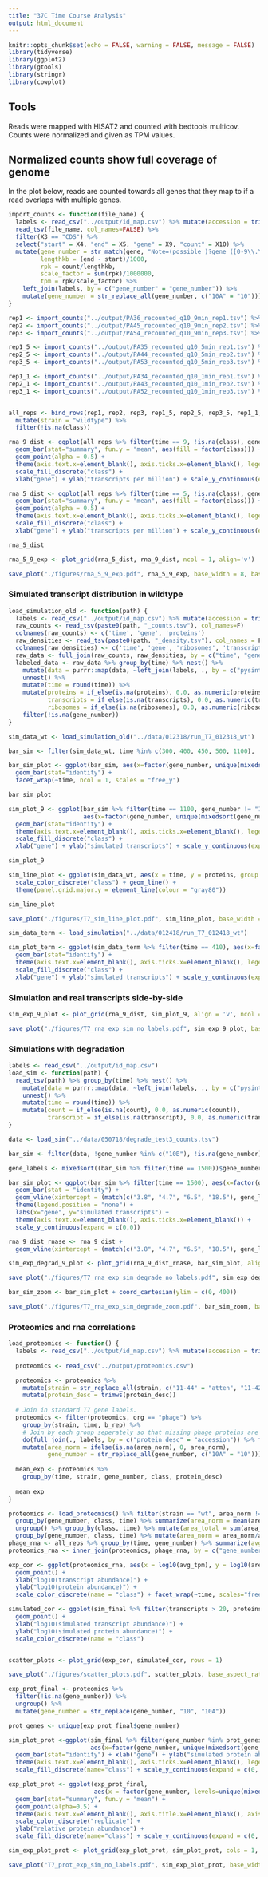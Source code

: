 ```yaml
---
title: "37C Time Course Analysis"
output: html_document
---
```


```r
knitr::opts_chunk$set(echo = FALSE, warning = FALSE, message = FALSE)
library(tidyverse)
library(ggplot2)
library(gtools)
library(stringr)
library(cowplot)
```

## Tools

Reads were mapped with HISAT2 and counted with bedtools multicov. Counts were normalized and given as TPM values.

## Normalized counts show full coverage of genome

In the plot below, reads are counted towards all genes that they map to if a read overlaps with multiple genes.

```r

import_counts <- function(file_name) {
  labels <- read_csv("../output/id_map.csv") %>% mutate(accession = trimws(accession))
  read_tsv(file_name, col_names=FALSE) %>%
  filter(X3 == "CDS") %>%
  select("start" = X4, "end" = X5, "gene" = X9, "count" = X10) %>%
  mutate(gene_number = str_match(gene, "Note=(possible )?gene ([0-9\\.\\-AB]*)")[,3],
         lengthkb = (end - start)/1000,
         rpk = count/lengthkb,
         scale_factor = sum(rpk)/1000000,
         tpm = rpk/scale_factor) %>%
    left_join(labels, by = c("gene_number" = "gene_number")) %>%
    mutate(gene_number = str_replace_all(gene_number, c("10A" = "10")))
} 

rep1 <- import_counts("../output/PA36_recounted_q10_9min_rep1.tsv") %>% mutate(b_rep = 1, time = 9)
rep2 <- import_counts("../output/PA45_recounted_q10_9min_rep2.tsv") %>% mutate(b_rep = 2, time = 9)
rep3 <- import_counts("../output/PA54_recounted_q10_9min_rep3.tsv") %>% mutate(b_rep = 3, time = 9)

rep1_5 <- import_counts("../output/PA35_recounted_q10_5min_rep1.tsv") %>% mutate(b_rep = 1, time = 5)
rep2_5 <- import_counts("../output/PA44_recounted_q10_5min_rep2.tsv") %>% mutate(b_rep = 2, time = 5)
rep3_5 <- import_counts("../output/PA53_recounted_q10_5min_rep3.tsv") %>% mutate(b_rep = 3, time = 5)

rep1_1 <- import_counts("../output/PA34_recounted_q10_1min_rep1.tsv") %>% mutate(b_rep = 1, time = 1)
rep2_1 <- import_counts("../output/PA43_recounted_q10_1min_rep2.tsv") %>% mutate(b_rep = 2, time = 1)
rep3_1 <- import_counts("../output/PA52_recounted_q10_1min_rep3.tsv") %>% mutate(b_rep = 3, time = 1)


all_reps <- bind_rows(rep1, rep2, rep3, rep1_5, rep2_5, rep3_5, rep1_1, rep2_1, rep3_1) %>% 
  mutate(strain = "wildtype") %>% 
  filter(!is.na(class))

rna_9_dist <- ggplot(all_reps %>% filter(time == 9, !is.na(class), gene_number != "10B"), aes(x = factor(gene_number, levels=unique(mixedsort(gene_number))), y = tpm)) + 
  geom_bar(stat="summary", fun.y = "mean", aes(fill = factor(class))) +
  geom_point(alpha = 0.5) + 
  theme(axis.text.x=element_blank(), axis.ticks.x=element_blank(), legend.position = c(0.0, 0.8)) +
  scale_fill_discrete("class") +
  xlab("gene") + ylab("transcripts per million") + scale_y_continuous(expand = c(0,0))

rna_5_dist <- ggplot(all_reps %>% filter(time == 5, !is.na(class), gene_number != "10B"), aes(x = factor(gene_number, levels=unique(mixedsort(gene_number))), y = tpm)) + 
  geom_bar(stat="summary", fun.y = "mean", aes(fill = factor(class))) +
  geom_point(alpha = 0.5) + 
  theme(axis.text.x=element_blank(), axis.ticks.x=element_blank(), legend.position = c(0.0, 0.8)) +
  scale_fill_discrete("class") +
  xlab("gene") + ylab("transcripts per million") + scale_y_continuous(expand = c(0,0))

rna_5_dist

rna_5_9_exp <- plot_grid(rna_5_dist, rna_9_dist, ncol = 1, align='v')

save_plot("./figures/rna_5_9_exp.pdf", rna_5_9_exp, base_width = 8, base_height = 6)

```

### Simulated transcript distribution in wildtype

```r

load_simulation_old <- function(path) {
  labels <- read_csv("../output/id_map.csv") %>% mutate(accession = trimws(accession))
  raw_counts <- read_tsv(paste0(path, "_counts.tsv"), col_names=F) 
  colnames(raw_counts) <- c('time', 'gene', 'proteins')
  raw_densities <- read_tsv(paste0(path, "_density.tsv"), col_names = F)
  colnames(raw_densities) <- c('time', 'gene', 'ribosomes', 'transcripts', 'density')
  raw_data <- full_join(raw_counts, raw_densities, by = c("time", "gene"))
  labeled_data <- raw_data %>% group_by(time) %>% nest() %>%
    mutate(data = purrr::map(data, ~left_join(labels, ., by = c("pysinthe" = "gene")))) %>%
    unnest() %>%
    mutate(time = round(time)) %>%
    mutate(proteins = if_else(is.na(proteins), 0.0, as.numeric(proteins)),
           transcripts = if_else(is.na(transcripts), 0.0, as.numeric(transcripts)),
           ribosomes = if_else(is.na(ribosomes), 0.0, as.numeric(ribosomes))) %>%
    filter(!is.na(gene_number))
}

sim_data_wt <- load_simulation_old("../data/012318/run_T7_012318_wt")

bar_sim <- filter(sim_data_wt, time %in% c(300, 400, 450, 500, 1100), !is.na(gene_number))

bar_sim_plot <- ggplot(bar_sim, aes(x=factor(gene_number, unique(mixedsort(gene_number))), y=transcripts)) + 
  geom_bar(stat="identity") + 
  facet_wrap(~time, ncol = 1, scales = "free_y")

bar_sim_plot

sim_plot_9 <- ggplot(bar_sim %>% filter(time == 1100, gene_number != "10B"), 
                     aes(x=factor(gene_number, unique(mixedsort(gene_number))), y=transcripts, fill=factor(class))) + 
  geom_bar(stat="identity") + 
  theme(axis.text.x=element_blank(), axis.ticks.x=element_blank(), legend.position = c(0.0, 0.8)) +
  scale_fill_discrete("class") +
  xlab("gene") + ylab("simulated transcripts") + scale_y_continuous(expand = c(0,0)) 

sim_plot_9

sim_line_plot <- ggplot(sim_data_wt, aes(x = time, y = proteins, group = gene_number, color = factor(class))) + 
  scale_color_discrete("class") + geom_line() +
  theme(panel.grid.major.y = element_line(colour = "gray80"))

sim_line_plot

save_plot("./figures/T7_sim_line_plot.pdf", sim_line_plot, base_width = 7, base_height = 4)

sim_data_term <- load_simulation("../data/012418/run_T7_012418_wt")

sim_plot_term <- ggplot(sim_data_term %>% filter(time == 410), aes(x=factor(gene_number, unique(mixedsort(gene_number))), y=transcripts, fill=factor(class))) + 
  geom_bar(stat="identity") + 
  theme(axis.text.x=element_blank(), axis.ticks.x=element_blank(), legend.position = c(0.0, 0.8)) +
  scale_fill_discrete("class") +
  xlab("gene") + ylab("simulated transcripts") + scale_y_continuous(expand = c(0,0))

```

### Simulation and real transcripts side-by-side

```r

sim_exp_9_plot <- plot_grid(rna_9_dist, sim_plot_9, align = 'v', ncol = 1)

save_plot("./figures/T7_rna_exp_sim_no_labels.pdf", sim_exp_9_plot, base_width = 8, base_height = 6)
```

### Simulations with degradation

```r
labels <- read_csv("../output/id_map.csv")
load_sim <- function(path) {
  read_tsv(path) %>% group_by(time) %>% nest() %>%
    mutate(data = purrr::map(data, ~left_join(labels, ., by = c("pysinthe" = "species")))) %>%
    unnest() %>%
    mutate(time = round(time)) %>%
    mutate(count = if_else(is.na(count), 0.0, as.numeric(count)),
           transcript = if_else(is.na(transcript), 0.0, as.numeric(transcript)))
}

data <- load_sim("../data/050718/degrade_test3_counts.tsv")

bar_sim <- filter(data, !gene_number %in% c("10B"), !is.na(gene_number))

gene_labels <- mixedsort((bar_sim %>% filter(time == 1500))$gene_number)

bar_sim_plot <- ggplot(bar_sim %>% filter(time == 1500), aes(x=factor(gene_number, unique(mixedsort(gene_number))), y=transcript, fill=factor(class))) +
  geom_bar(stat = "identity") +
  geom_vline(xintercept = (match(c("3.8", "4.7", "6.5", "18.5"), gene_labels)) - 0.5, linetype="dashed", color = "gray40") +
  theme(legend.position = "none") +
  labs(x="gene", y="simulated transcripts") +
  theme(axis.text.x=element_blank(), axis.ticks.x=element_blank()) +
  scale_y_continuous(expand = c(0,0)) 

rna_9_dist_rnase <- rna_9_dist + 
  geom_vline(xintercept = (match(c("3.8", "4.7", "6.5", "18.5"), gene_labels)) - 0.5, linetype="dashed", color = "gray40")

sim_exp_degrad_9_plot <- plot_grid(rna_9_dist_rnase, bar_sim_plot, align = 'v', ncol = 1)

save_plot("./figures/T7_rna_exp_sim_degrade_no_labels.pdf", sim_exp_degrad_9_plot, base_width = 8, base_height = 6)

bar_sim_zoom <- bar_sim_plot + coord_cartesian(ylim = c(0, 400))

save_plot("./figures/T7_rna_exp_sim_degrade_zoom.pdf", bar_sim_zoom, base_width = 8, base_height = 3)

```

### Proteomics and rna correlations

```r

load_proteomics <- function() {
  labels <- read_csv("../output/id_map.csv") %>% mutate(accession = trimws(accession))
  
  proteomics <- read_csv("../output/proteomics.csv")

  proteomics <- proteomics %>%
    mutate(strain = str_replace_all(strain, c("11-44" = "atten", "11-42" = "evol", "11-46" = "wt"))) %>%
    mutate(protein_desc = trimws(protein_desc))
  
  # Join in standard T7 gene labels.
  proteomics <- filter(proteomics, org == "phage") %>% 
    group_by(strain, time, b_rep) %>%
    # Join by each group seperately so that missing phage proteins are filled in with NAs
    do(full_join(., labels, by = c("protein_desc" = "accession")) %>% fill(strain, time, b_rep)) %>%
    mutate(area_norm = ifelse(is.na(area_norm), 0, area_norm),
           gene_number = str_replace_all(gene_number, c("10A" = "10"))) # Fill in missing proteins (NAs) with 0
  
  mean_exp <- proteomics %>%
    group_by(time, strain, gene_number, class, protein_desc)
  
  mean_exp
}

proteomics <- load_proteomics() %>% filter(strain == "wt", area_norm != 0) %>%
  group_by(gene_number, class, time) %>% summarize(area_norm = mean(area_norm)) %>%
  ungroup() %>% group_by(class, time) %>% mutate(area_total = sum(area_norm)) %>% 
  group_by(gene_number, class, time) %>% mutate(area_norm = area_norm/area_total)
phage_rna <- all_reps %>% group_by(time, gene_number) %>% summarize(avg_tpm = mean(tpm)/1000000) %>% filter(avg_tpm != 0)
proteomics_rna <- inner_join(proteomics, phage_rna, by = c("gene_number" = "gene_number", "time" = "time"))

exp_cor <- ggplot(proteomics_rna, aes(x = log10(avg_tpm), y = log10(area_norm), color = factor(class))) + 
  geom_point() + 
  xlab("log10(transcript abundance)") + 
  ylab("log10(protein abundance)") + 
  scale_color_discrete(name = "class") + facet_wrap(~time, scales="free")

simulated_cor <- ggplot(sim_final %>% filter(transcripts > 20, proteins > 20), aes(x = log10(transcripts), y = log10(proteins), color = factor(class))) + 
  geom_point() +
  xlab("log10(simulated transcript abundance)") + 
  ylab("log10(simulated protein abundance)") + 
  scale_color_discrete(name = "class")


scatter_plots <- plot_grid(exp_cor, simulated_cor, rows = 1)

save_plot("./figures/scatter_plots.pdf", scatter_plots, base_aspect_ratio = 2.5)

exp_prot_final <- proteomics %>% 
  filter(!is.na(gene_number)) %>% 
  ungroup() %>% 
  mutate(gene_number = str_replace(gene_number, "10", "10A"))

prot_genes <- unique(exp_prot_final$gene_number)

sim_plot_prot <-ggplot(sim_final %>% filter(gene_number %in% prot_genes), 
                       aes(x=factor(gene_number, unique(mixedsort(gene_number))), y=proteins, fill= factor(class))) + 
  geom_bar(stat="identity") + xlab("gene") + ylab("simulated protein abundance") +
  theme(axis.text.x=element_blank(), axis.ticks.x=element_blank(), legend.position = c(0.0, 0.85)) +
  scale_fill_discrete(name="class") + scale_y_continuous(expand = c(0, 0))

exp_plot_prot <- ggplot(exp_prot_final, 
                        aes(x = factor(gene_number, levels=unique(mixedsort(gene_number))), y = area_norm, fill = factor(class))) + 
  geom_bar(stat="summary", fun.y = "mean") +
  geom_point(alpha=0.5) +
  theme(axis.text.x=element_blank(), axis.title.x=element_blank(), axis.ticks.x=element_blank(), legend.position = c(0.0, 0.85)) +
  scale_color_discrete("replicate") +
  ylab("relative protein abundance") +
  scale_fill_discrete(name="class") + scale_y_continuous(expand = c(0, 0))

sim_exp_plot_prot <- plot_grid(exp_plot_prot, sim_plot_prot, cols = 1, align = "v")

save_plot("T7_prot_exp_sim_no_labels.pdf", sim_exp_plot_prot, base_width = 8, base_height = 6)
```